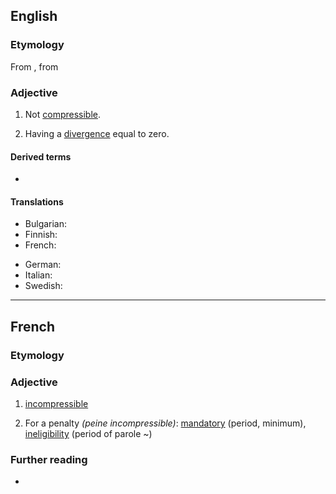 ==English==

===Etymology===
From {{etyl|fr|en}} {{m|fr|incompressible}}, from {{prefix|en|in|compressible}}

===Adjective===
{{en-adj|-}}

# Not [[compressible]].
# {{l|en|calculus|of a vector field}} Having a [[divergence]] equal to zero.

====Derived terms====
* {{l|en|incompressibleness}}

====Translations====
{{trans-top|not compressible}}
* Bulgarian: {{t|bg|несвиваем}}
* Finnish: {{t|fi|puristumaton}}
* French: {{t+|fr|incompressible}}
{{trans-mid}}
* German: {{t+|de|inkompressibel}}
* Italian: {{t|it|incomprimibile}}
* Swedish: {{t+|sv|inkompressibel}}
{{trans-bottom}}

----

==French==

===Etymology===
{{prefix|fr|in|compressible}}

===Adjective===
{{fr-adj}}

# [[#English|incompressible]]
# {{lb|fr|legal}} For a penalty ''(peine incompressible)'': [[mandatory]] (period, minimum), [[ineligibility]] (period of parole ~)

===Further reading===
* {{R:TLFi}}